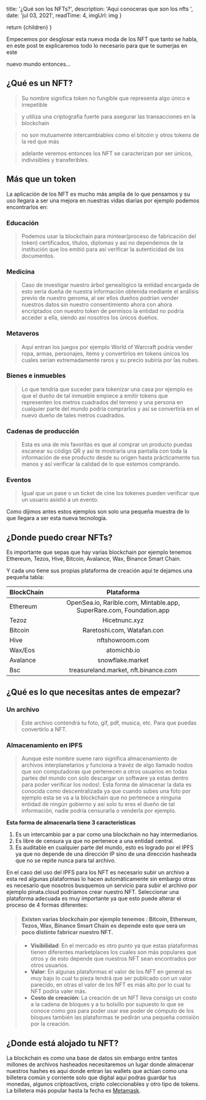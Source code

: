 
  title: '¿Qué son los NFTs?',
  description: 'Aqui conoceras que son los nfts ',
  date: 'jul 03, 2021',
  readTime: 4,
  imgUrl: img
}

  return <BlogPost meta={meta}>{children}</BlogPost>
}

Empecemos por desglosar esta nueva moda de los NFT que tanto se habla,
en este post te explicaremos todo lo necesario para que te sumerjas en este

nuevo mundo entonces...

## ¿Qué es un NFT?

>Su nombre significa token no fungible que representa algo único e irrepetible

>y utiliza una criptografía fuerte para asegurar las transacciones en la blockchain

>no son mutuamente intercambiables como el bitcóin y otros tokens de la red que más

>adelante veremos entonces los NFT se caracterizan por ser únicos, indivisibles y transferibles.

## Más que un token

La aplicación de los NFT es mucho más amplia de lo que pensamos y su uso llegara a ser una
mejora en nuestras vidas diarias por ejemplo podemos encontrarlos en:

### Educación

>Podemos usar la blockchain para mintear(proceso de fabricación del token) certificados, títulos, diplomas y así no dependemos de la institución que los emitió para así verificar la autenticidad de los documentos.

### Medicina

>Caso de investigar nuestro árbol genealógico la entidad encargada de esto seria dueña de nuestra información obtenida mediante el análisis previo de nuestro genoma, al ser ellos dueños podrían vender nuestros datos sin nuestro consentimiento ahora con ahora encriptados con nuestro token de permisos la entidad no podría acceder a ella, siendo así nosotros los únicos dueños.

### Metaveros

>Aquí entran los juegos por ejemplo World of Warcraft podría vender ropa, armas, personajes, ítems y convertirlos en tokens únicos los cuales serian extremadamente raros y su precio subiría por las nubes.

### Bienes e inmuebles

>Lo que tendría que suceder para tokenizar una casa por ejemplo es que el dueño de tal inmueble empiece a emitir tokens que representen los metros cuadrados del terreno y una persona en cualquier parte del mundo podría comprarlos y así se convertiría en el nuevo dueño de tales metros cuadrados.

### Cadenas de producción

>Esta es una de mis favoritas es que al comprar un producto puedas escanear su código QR y así te mostraría una pantalla con toda la información de ese producto desde su origen hasta prácticamente tus manos y así verificar la calidad de lo que estemos comprando.

### Eventos

>Igual que un pase o un ticket de cine los tokenes pueden verificar que un usuario asistió a un evento.

Como dijimos antes estos ejemplos son solo una pequeña muestra de lo que llegara a ser esta nueva tecnología.

## ¿Donde puedo crear NFTs?
Es importante que sepas que hay varias blockchain por ejemplo tenemos Ethereum, Tezos, Hive, Bitcoin, Avalance, Wax, Binance Smart Chain.

Y cada uno tiene sus propias plataforma de creación aquí te dejamos una pequeña tabla:

|BlockChain|Plataforma
|----------|:----------:|
|Ethereum  |OpenSea.io, Rarible.com, Mintable.app, SuperRare.com, Foundation.app
|Tezoz     |Hicetnunc.xyz 
|Bitcoin   |Raretoshi.com, Watafan.con 
|Hive      |nftshowroom.com 
|Wax/Eos   |atomichb.io 
|Avalance  |snowflake.market 
|Bsc       |treasureland.market, nft.binance.com


## ¿Qué es lo que necesitas antes de empezar?
### Un archivo
> Este archivo contendrá tu foto, gif, pdf, musica, etc. Para que puedas convertirlo a NFT.

### Almacenamiento en IPFS
> Aunque este nombre suene raro significa almacenamiento de archivos interplanetarios y funciona
a travéz de algo llamado nodos que son computadoras que pertenecen a otros usuarios en todas
partes del mundo con solo descargar un software ya estas dentro para poder verificar los nodos!.
Esta forma de almacenar la data es conocida como descentralizada ya que cuando subes una foto por ejemplo
esta se va a la blockchain que no pertenece a ninguna entidad de ningún gobierno y así solo tu eres
el dueño de tal información, nadie podría censurarla o venderla por ejemplo.

**Esta forma de almacenarla tiene 3 características**

1. Es un intercambio par a par como una blockchain no hay intermediarios.
2. Es libre de censura ya que no pertenece a una entidad central.
3. Es auditable en cualquier parte del mundo, esto es logrado por el
 IPFS ya que no depende de una dirección IP sino de una dirección hasheada que no se repite nunca para tal archivo.

En el caso del uso del IPFS para los NFT es necesario subir un archivo a esta red algunas plataformas lo hacen automáticamente sin embargo
otras es necesario que nosotros busquemos un servicio para subir el archivo por ejemplo pinata.cloud podriamos crear nuestro NFT.
Seleccionar una plataforma adecuada es muy importante ya que esto puede alterar el proceso de 4 formas diferentes:

> #### Existen varias blockchain por ejemplo tenemos : Bitcoin, Ethereum, Tezos, Wax, Binance Smart Chain es depende esto que sera un poco distinto fabricar nuestro NFT.

> - **Visibilidad**: En el mercado es otro punto ya que estas plataformas tienen diferentes marketplaces los cuales son más populares que otros
 y de esto depende que nuestros NFT sean encontrados por otros usuarios.
> - **Valor**: En algunas plataformas el valor de los NFT en general es muy bajo lo cual tu pieza tendrá que ser publicado con un valor parecido, en otras el valor
 de los NFT es más alto por lo cual tu NFT podria valer más.
> - **Costo de creación**: La creación de un NFT lleva consigo un costo a la cadena de bloques y a tu bolsillo por supuesto lo que se conoce como *gas* para poder usar ese poder de cómputo
 de los bloques también las plataformas te pedirán una pequeña comisión por la creación.

## ¿Donde está alojado tu NFT?

La blockchain es como una base de datos sin embargo entre tantos millones de archivos hasheados necesitaremos un lugar donde almacenar nuestros hashes es aquí donde entran las wallets
que actúan como una billetera común y corriente solo que digital aquí podras guardar tus monedas, algunos criptoactivos, cripto coleccionables y otro tipo de tokens.
La billetera más popular hasta la fecha es [Metamask](https://metamask.io).


